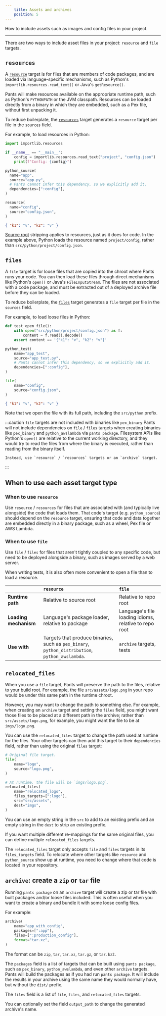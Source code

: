 ```yaml
---
    title: Assets and archives
    position: 5
---
```


How to include assets such as images and config files in your project.

---

There are two ways to include asset files in your project: `resource` and `file` targets.

## `resources`

A [`resource`](../../reference/targets/resource.mdx) target is for files that are members of code packages, and are loaded via language-specific mechanisms, such as Python's `importlib.resources.read_text()` or Java's `getResource()`.

Pants will make resources available on the appropriate runtime path, such as Python's `PYTHONPATH` or the JVM classpath. Resources can be loaded directly from a binary in which they are embedded, such as a Pex file, without first unpacking it.

To reduce boilerplate, the [`resources`](../../reference/targets/resources.mdx) target generates a `resource` target per file in the `sources` field.

For example, to load resources in Python:

```python title="src/python/project/app.py"
import importlib.resources

if __name__ == "__main__":
    config = importlib.resources.read_text("project", "config.json")
    print(f"Config: {config}")
```

```python title="src/python/project/BUILD"
python_source(
  name="app",
  source="app.py",
  # Pants cannot infer this dependency, so we explicitly add it.
  dependencies=[":config"],
)

resource(
  name="config",
  source="config.json",
)
```

```json title="src/python/project/config.json"
{ "k1": "v", "k2": "v" }
```

[Source root](./key-concepts/source-roots.mdx) stripping applies to resources, just as it does for code. In the example above, Python loads the resource named `project/config`, rather than `src/python/project/config.json`.

## `files`

A `file` target is for loose files that are copied into the chroot where Pants runs your code. You can then load these files through direct mechanisms like Python's `open()` or Java's `FileInputStream`. The files are not associated with a code package, and must be extracted out of a deployed archive file before they can be loaded.

To reduce boilerplate, the [`files`](../../reference/targets/files.mdx) target generates a `file` target per file in the `sources` field.

For example, to load loose files in Python:

```python title="src/python/project/app_test.py"
def test_open_file():
    with open("src/python/project/config.json") as f:
        content = f.read().decode()
    assert content == '{"k1": "v", "k2": "v"}'
```

```python title="src/python/project/BUILD"
python_test(
    name="app_test",
    source="app_test.py",
    # Pants cannot infer this dependency, so we explicitly add it.
    dependencies=[":config"],
)

file(
    name="config",
    source="config.json",
)
```

```json title="src/python/project/config.json"
{ "k1": "v", "k2": "v" }
```

Note that we open the file with its full path, including the `src/python` prefix.

:::caution `file` targets are not included with binaries like `pex_binary`
    Pants will not include dependencies on `file` / `files` targets when creating binaries like `pex_binary` and `python_awslambda` via `pants package`. Filesystem APIs like Python's `open()` are relative to the current working directory, and they would try to read the files from where the binary is executed, rather than reading from the binary itself.

    Instead, use `resource` / `resources` targets or an `archive` target.
:::

## When to use each asset target type

### When to use `resource`

Use `resource` / `resources` for files that are associated with (and typically live alongside) the code that loads them. That code's target (e.g. `python_source`) should depend on the `resource` target, ensuring that code and data together are embedded directly in a binary package, such as a wheel, Pex file or AWS Lambda.

### When to use `file`

Use `file` / `files` for files that aren't tightly coupled to any specific code, but need to be deployed alongside a binary, such as images served by a web server.

When writing tests, it is also often more convenient to open a file than to load a resource.

|                       | `resource`                                                                                      | `file`                                                |
| :-------------------- | :---------------------------------------------------------------------------------------------- | :---------------------------------------------------- |
| **Runtime path**      | Relative to source root                                                                         | Relative to repo root                                 |
| **Loading mechanism** | Language's package loader, relative to package                                                  | Language's file loading idioms, relative to repo root |
| **Use with**          | Targets that produce binaries, such as `pex_binary`, `python_distribution`, `python_awslambda`. | `archive` targets, tests                              |

## `relocated_files`

When you use a `file` target, Pants will preserve the path to the files, relative to your build root. For example, the file `src/assets/logo.png` in your repo would be under this same path in the runtime chroot.

However, you may want to change the path to something else. For example, when creating an `archive` target and setting the `files` field, you might want those files to be placed at a different path in the archive; rather than `src/assets/logo.png`, for example, you might want the file to be at `imgs/logo.png`.

You can use the `relocated_files` target to change the path used at runtime for the files. Your other targets can then add this target to their `dependencies` field, rather than using the original `files` target:

```python title="src/assets/BUILD"
# Original file target.
file(
    name="logo",
    source="logo.png",
)

# At runtime, the file will be `imgs/logo.png`.
relocated_files(
    name="relocated_logo",
    files_targets=[":logo"],
    src="src/assets",
    dest="imgs",
)
```

You can use an empty string in the `src` to add to an existing prefix and an empty string in the `dest` to strip an existing prefix.

If you want multiple different re-mappings for the same original files, you can define multiple `relocated_files` targets.

The `relocated_files` target only accepts `file` and `files` targets in its `files_targets` field. To relocate where other targets like `resource` and `python_source` show up at runtime, you need to change where that code is located in your repository.

## `archive`: create a `zip` or `tar` file

Running `pants package` on an `archive` target will create a zip or tar file with built packages and/or loose files included. This is often useful when you want to create a binary and bundle it with some loose config files.

For example:

```python title="project/BUILD"
archive(
    name="app_with_config",
    packages=[":app"],
    files=[":production_config"],
    format="tar.xz",
)
```

The format can be `zip`, `tar`, `tar.xz`, `tar.gz`, or `tar.bz2`.

The `packages` field is a list of targets that can be built using `pants package`, such as `pex_binary`, `python_awslambda`, and even other `archive` targets. Pants will build the packages as if you had run `pants package`. It will include the results in your archive using the same name they would normally have, but without the `dist/` prefix.

The `files` field is a list of `file`, `files`, and `relocated_files` targets.

You can optionally set the field `output_path` to change the generated archive's name.
